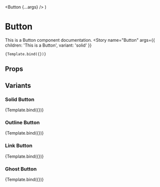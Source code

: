 
<Meta
  title="MDX/Components/Atoms/Button"
  component={Button}  
/>


  <Button {...args} />
)

# Button

This is a Button component documentation.
<Canvas>
  <Story
    name="Button"
    args={{
      children: 'This is a Button',
      variant: 'solid'
    }}
  >
    {Template.bind({})}
  </Story>
</Canvas>

## Props

<ArgsTable
  story="Button"
/>

## Variants

### Solid Button

<Canvas>
  <Story
    name="Solid Button"
    args={{
      children: 'Solid Button',
      variant: 'solid'      
    }}
  >
    {Template.bind({})}
  </Story>
</Canvas>

### Outline Button

<Canvas>
  <Story
    name="Outline Button"
    args={{
      children: 'Outline Button',
      variant: 'outline'
    }}
  >
    {Template.bind({})}
  </Story>
</Canvas>

### Link Button

<Canvas>
  <Story
    name="Link Button"
    args={{
      children: 'Link Button',
      variant: 'link'
    }}
  >
    {Template.bind({})}
  </Story>
</Canvas>

### Ghost Button

<Canvas>
  <Story
    name="Ghost Button"
    args={{
      children: 'Ghost Button',
      variant: 'ghost'
    }}
  >
    {Template.bind({})}
  </Story>
</Canvas>

